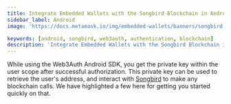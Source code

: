 ```yaml
---
title: Integrate Embedded Wallets with the Songbird Blockchain in Android
sidebar_label: Android
image: 'https://docs.metamask.io/img/embedded-wallets/banners/songbird.png'

keywords: [android, songbird, web3auth, authentication, blockchain]
description: 'Integrate Embedded Wallets with the Songbird Blockchain in Android'
---
```



<SEO
  title="Integrate Embedded Wallets with the Songbird Blockchain in Android"
  description="Integrate Embedded Wallets with the Songbird Blockchain in Android"
  image="https://docs.metamask.io/img/embedded-wallets/banners/songbird.png"
  slug="/embedded-wallets/connect-blockchain/evm/songbird/android"
/>

While using the Web3Auth Android SDK, you get the private key within the user scope after successful authorization. This private key can be used to retrieve the user's address, and interact with [Songbird](https://www.flare.network) to make any blockchain calls. We have highlighted a few here for getting you started quickly on that.

<EVMInteraction />
